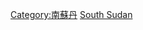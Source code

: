 {{commonscat|Transport in South Sudan}}
[[Category:南蘇丹|Category:南蘇丹]]
[[Category:非洲各国交通|South Sudan]]